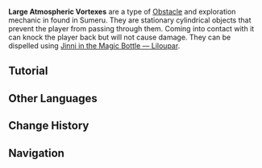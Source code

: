 {{Terminology Infobox
|image        = Tutorial Large Atmospheric Vortex.png
|type         = Exploration
|region       = Sumeru
|subregion    = Great Red Sand
|area         = Desert of Hadramaveth
|subarea      = 
}}
'''Large Atmospheric Vortexes''' are a type of [[Obstacle]] and exploration mechanic in found in Sumeru. They are stationary cylindrical objects that prevent the player from passing through them. Coming into contact with it can knock the player back but will not cause damage. They can be dispelled using [[Jinni in the Magic Bottle — Liloupar]].

==Tutorial==
{{Tutorial|Large Atmospheric Vortex}}

==Other Languages==
{{Other Languages
|en      = Large Atmospheric Vortex
|zhs     = 大气涡流・大型
|zhs_rm  = Dàqì Wōliú - Dàxíng
|zht     = 大氣渦流・大型
|zht_rm  = Dàqì Wōliú - Dàxíng
|zh_tl   = 
|ja      = 大気の渦・大型
|ja_rm   = Taiki no Uzu - Oogata
|ja_tl   = Atmospheric Vortex - Large
|ko      = 대기 소용돌이・대형
|ko_tl   = Atmosphere Vortex - Large Size
|es      = Vórtices atmosféricos grandes
|es_tl   = Large Atmospheric Vortices
|fr      = Grands vortex atmosphériques
|fr_tl   = Large Atmospheric Vortices
|ru      = Большой атмосферный вихрь
|ru_tl   = Large Atmospheric Vortex
|th      = วังวนอากาศ - ขนาดใหญ่
|th_rm   = 
|th_tl   = 
|vi      = Xoáy Khí Quyển Lớn
|vi_tl   = 
|de      = Großer Atmosphärischer Wirbel
|de_tl   = Large Atmospheric Vortex
|id      = Pusaran Atmosfer Besar
|id_tl   = Large Atmospheric Vortex
|pt      = Vórtice Atmosférico Grande
|pt_tl   = 
|tr      = Büyük Hava Girdabı
|tr_tl   = Large Air Vortext
|it      = Grande vortice atmosferico
|it_tl   = Great Atmospheric Vortex
}}

==Change History==
{{Change History|3.4}}

==Navigation==
{{Exploration Navbox|Sumeru}}
